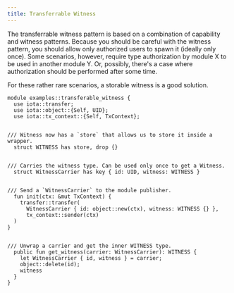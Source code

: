 ```yaml
---
title: Transferrable Witness
---
```


The transferrable witness pattern is based on a combination of capability and witness patterns. Because you should be careful with the witness pattern, you should allow only authorized users to spawn it (ideally only once). Some scenarios, however, require type authorization by module X to be used in another module Y. Or, possibly, there's a case where authorization should be performed after some time.

For these rather rare scenarios, a storable witness is a good solution.

```move
module examples::transferable_witness {
  use iota::transfer;
  use iota::object::{Self, UID};
  use iota::tx_context::{Self, TxContext};


/// Witness now has a `store` that allows us to store it inside a wrapper.
  struct WITNESS has store, drop {}


/// Carries the witness type. Can be used only once to get a Witness.
  struct WitnessCarrier has key { id: UID, witness: WITNESS }


/// Send a `WitnessCarrier` to the module publisher.
  fun init(ctx: &mut TxContext) {
    transfer::transfer(
      WitnessCarrier { id: object::new(ctx), witness: WITNESS {} },
      tx_context::sender(ctx)
  )
}


/// Unwrap a carrier and get the inner WITNESS type.
  public fun get_witness(carrier: WitnessCarrier): WITNESS {
    let WitnessCarrier { id, witness } = carrier;
    object::delete(id);
    witness
  }
}
```
